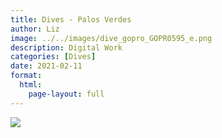 ```yaml
---
title: Dives - Palos Verdes
author: Liz
image: ../../images/dive_gopro_GOPR0595_e.png
description: Digital Work
categories: [Dives]
date: 2021-02-11
format:
  html:
    page-layout: full
---
```


![](../../images/dive_gopro_GOPR0595_e.png)